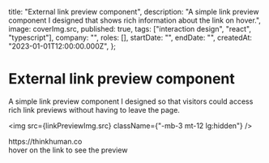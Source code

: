 
  title: "External link preview component",
  description:
    "A simple link preview component I designed that shows rich information about the link on hover.",
  image: coverImg.src,
  published: true,
  tags: ["interaction design", "react", "typescript"],
  company: "",
  roles: [],
  startDate: "",
  endDate: "",
  createdAt: "2023-01-01T12:00:00.000Z",
};

# External link preview component

A simple link preview component I designed so that visitors could access rich link previews without having to leave the page.

<img src={linkPreviewImg.src} className={"-mb-3 mt-12 lg:hidden"} />

<div className={"hidden lg:block"}>
  <Experiment>
    <ExperimentContainer>
      <div className="text-white">
        <ExternalLinkWithPreview href="https://thinkhuman.co/" align={"center"}>
          https://thinkhuman.co
        </ExternalLinkWithPreview>
      </div>
      <div className={"opacity-50"}>hover on the link to see the preview</div>
    </ExperimentContainer>
  </Experiment>
</div>
